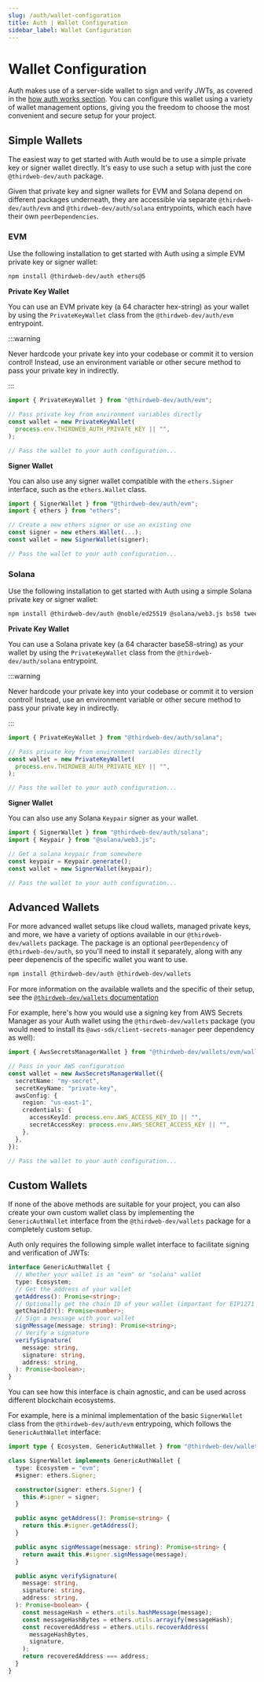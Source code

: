 ```yaml
---
slug: /auth/wallet-configuration
title: Auth | Wallet Configuration
sidebar_label: Wallet Configuration
---
```


# Wallet Configuration


Auth makes use of a server-side wallet to sign and verify JWTs, as covered in the [how auth works section](/auth/how-auth-works/json-web-tokens). You can configure this wallet using a variety of wallet management options, giving you the freedom to choose the most convenient and secure setup for your project.

## Simple Wallets

The easiest way to get started with Auth would be to use a simple private key or signer wallet directly. It's easy to use such a setup with just the core `@thirdweb-dev/auth` package.

Given that private key and signer wallets for EVM and Solana depend on different packages underneath, they are accessible via separate `@thirdweb-dev/auth/evm` and `@thirdweb-dev/auth/solana` entrypoints, which each have their own `peerDependencies`.

### EVM

Use the following installation to get started with Auth using a simple EVM private key or signer wallet:

```bash npm2yarn
npm install @thirdweb-dev/auth ethers@5
```

**Private Key Wallet**

You can use an EVM private key (a 64 character hex-string) as your wallet by using the `PrivateKeyWallet` class from the `@thirdweb-dev/auth/evm` entrypoint.

:::warning

Never hardcode your private key into your codebase or commit it to version control! Instead, use an environment variable or other secure method to pass your private key in indirectly.

:::

```typescript
import { PrivateKeyWallet } from "@thirdweb-dev/auth/evm";

// Pass private key from environment variables directly
const wallet = new PrivateKeyWallet(
  process.env.THIRDWEB_AUTH_PRIVATE_KEY || "",
);

// Pass the wallet to your auth configuration...
```

**Signer Wallet**

You can also use any signer wallet compatible with the `ethers.Signer` interface, such as the `ethers.Wallet` class.

```typescript
import { SignerWallet } from "@thirdweb-dev/auth/evm";
import { ethers } from "ethers";

// Create a new ethers signer or use an existing one
const signer = new ethers.Wallet(...);
const wallet = new SignerWallet(signer);

// Pass the wallet to your auth configuration...
```

### Solana

Use the following installation to get started with Auth using a simple Solana private key or signer wallet:

```bash npm2yarn
npm install @thirdweb-dev/auth @noble/ed25519 @solana/web3.js bs58 tweetnacl
```

**Private Key Wallet**

You can use a Solana private key (a 64 character base58-string) as your wallet by using the `PrivateKeyWallet` class from the `@thirdweb-dev/auth/solana` entrypoint.

:::warning

Never hardcode your private key into your codebase or commit it to version control! Instead, use an environment variable or other secure method to pass your private key in indirectly.

:::

```typescript
import { PrivateKeyWallet } from "@thirdweb-dev/auth/solana";

// Pass private key from environment variables directly
const wallet = new PrivateKeyWallet(
  process.env.THIRDWEB_AUTH_PRIVATE_KEY || "",
);

// Pass the wallet to your auth configuration...
```

**Signer Wallet**

You can also use any Solana `Keypair` signer as your wallet.

```typescript
import { SignerWallet } from "@thirdweb-dev/auth/solana";
import { Keypair } from "@solana/web3.js";

// Get a solana keypair from somewhere
const keypair = Keypair.generate();
const wallet = new SignerWallet(keypair);

// Pass the wallet to your auth configuration...
```

## Advanced Wallets

For more advanced wallet setups like cloud wallets, managed private keys, and more, we have a variety of options available in our `@thirdweb-dev/wallets` package. The package is an optional `peerDependency` of `@thirdweb-dev/auth`, so you'll need to install it separately, along with any peer depenencis of the specific wallet you want to use.

```bash npm2yarn
npm install @thirdweb-dev/auth @thirdweb-dev/wallets
```

For more information on the available wallets and the specific of their setup, see the [`@thirdweb-dev/wallets` documentation](/wallets)

<div>
  <div className="col col--12" style={{ padding: 8 }}>
    <QuickstartCard
      name="@thirdweb-dev/wallets"
      link="/wallets"
      description="A collection of wallet classes for custom wallet management setups"
      image="/assets/languages/javascript.png"
    />
  </div>
</div>

For example, here's how you would use a signing key from AWS Secrets Manager as your Auth wallet using the `@thirdweb-dev/wallets` package (you would need to install its `@aws-sdk/client-secrets-manager` peer dependency as well):

```typescript
import { AwsSecretsManagerWallet } from "@thirdweb-dev/wallets/evm/wallets/aws-secrets-manager";

// Pass in your AWS configuration
const wallet = new AwsSecretsManagerWallet({
  secretName: "my-secret",
  secretKeyName: "private-key",
  awsConfig: {
    region: "us-east-1",
    credentials: {
      accessKeyId: process.env.AWS_ACCESS_KEY_ID || "",
      secretAccessKey: process.env.AWS_SECRET_ACCESS_KEY || "",
    },
  },
});

// Pass the wallet to your auth configuration...
```

## Custom Wallets

If none of the above methods are suitable for your project, you can also create your own custom wallet class by implementing the `GenericAuthWallet` interface from the `@thirdweb-dev/wallets` package for a completely custom setup.

Auth only requires the following simple wallet interface to facilitate signing and verification of JWTs:

```typescript
interface GenericAuthWallet {
  // Whether your wallet is an "evm" or "solana" wallet
  type: Ecosystem;
  // Get the address of your wallet
  getAddress(): Promise<string>;
  // Optionally get the chain ID of your wallet (important for EIP1271 wallets)
  getChainId?(): Promise<number>;
  // Sign a message with your wallet
  signMessage(message: string): Promise<string>;
  // Verify a signature
  verifySignature(
    message: string,
    signature: string,
    address: string,
  ): Promise<boolean>;
}
```

You can see how this interface is chain agnostic, and can be used across different blockchain ecosystems.

For example, here is a minimal implementation of the basic `SignerWallet` class from the `@thirdweb-dev/auth/evm` entrypoing, which follows the `GenericAuthWallet` interface:

```typescript
import type { Ecosystem, GenericAuthWallet } from "@thirdweb-dev/wallets";

class SignerWallet implements GenericAuthWallet {
  type: Ecosystem = "evm";
  #signer: ethers.Signer;

  constructor(signer: ethers.Signer) {
    this.#signer = signer;
  }

  public async getAddress(): Promise<string> {
    return this.#signer.getAddress();
  }

  public async signMessage(message: string): Promise<string> {
    return await this.#signer.signMessage(message);
  }

  public async verifySignature(
    message: string,
    signature: string,
    address: string,
  ): Promise<boolean> {
    const messageHash = ethers.utils.hashMessage(message);
    const messageHashBytes = ethers.utils.arrayify(messageHash);
    const recoveredAddress = ethers.utils.recoverAddress(
      messageHashBytes,
      signature,
    );
    return recoveredAddress === address;
  }
}
```
